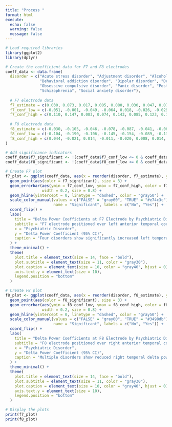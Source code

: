 ```yaml
---
title: "Process "
format: html
execute:
  echo: false
  warning: false
  message: false
---
```



```r
# Load required libraries
library(ggplot2)
library(dplyr)

# Create the coefficient data for F7 and F8 electrodes
coeff_data <- data.frame(
  disorder = c("Acute stress disorder", "Adjustment disorder", "Alcohol use disorder", 
               "Behavioral addiction disorder", "Bipolar disorder", "Depressive disorder",
               "Obsessive compulsive disorder", "Panic disorder", "Posttraumatic stress disorder",
               "Schizophrenia", "Social anxiety disorder"),
  
  # F7 electrode data
  f7_estimate = c(0.030, 0.073, 0.017, 0.005, 0.080, 0.030, 0.047, 0.077, 0.035, 0.081, 0.067),
  f7_conf_low = c(-0.051, -0.001, -0.049, -0.064, 0.018, -0.026, -0.029, 0.011, -0.040, 0.022, 0.001),
  f7_conf_high = c(0.110, 0.147, 0.083, 0.074, 0.143, 0.085, 0.123, 0.143, 0.111, 0.139, 0.133),
  
  # F8 electrode data  
  f8_estimate = c(-0.030, -0.105, -0.046, -0.078, -0.087, -0.041, -0.062, -0.025, -0.046, -0.054, -0.030),
  f8_conf_low = c(-0.104, -0.190, -0.106, -0.145, -0.154, -0.089, -0.139, -0.086, -0.116, -0.109, -0.092),
  f8_conf_high = c(0.044, -0.021, 0.014, -0.011, -0.020, 0.008, 0.014, 0.037, 0.023, 0.001, 0.033)
)

# Add significance indicators
coeff_data$f7_significant <- !(coeff_data$f7_conf_low <= 0 & coeff_data$f7_conf_high >= 0)
coeff_data$f8_significant <- !(coeff_data$f8_conf_low <= 0 & coeff_data$f8_conf_high >= 0)

# Create F7 plot
f7_plot <- ggplot(coeff_data, aes(x = reorder(disorder, f7_estimate), y = f7_estimate)) +
  geom_point(aes(color = f7_significant), size = 3) +
  geom_errorbar(aes(ymin = f7_conf_low, ymax = f7_conf_high, color = f7_significant), 
                width = 0.2, size = 0.8) +
  geom_hline(yintercept = 0, linetype = "dashed", color = "gray50") +
  scale_color_manual(values = c("FALSE" = "gray60", "TRUE" = "#e74c3c"), 
                     name = "Significant", labels = c("No", "Yes")) +
  coord_flip() +
  labs(
    title = "Delta Power Coefficients at F7 Electrode by Psychiatric Disorder",
    subtitle = "F7 electrode positioned over left anterior temporal cortex\n(language processing, emotional memory, and auditory processing)",
    x = "Psychiatric Disorder",
    y = "Delta Power Coefficient (95% CI)",
    caption = "Four disorders show significantly increased left temporal delta power (bipolar, panic, social anxiety, schizophrenia),\nsuggesting shared left-lateralized dysfunction in emotional and cognitive processing regions."
  ) +
  theme_minimal() +
  theme(
    plot.title = element_text(size = 14, face = "bold"),
    plot.subtitle = element_text(size = 11, color = "gray30"),
    plot.caption = element_text(size = 10, color = "gray40", hjust = 0),
    axis.text.y = element_text(size = 10),
    legend.position = "bottom"
  )

# Create F8 plot
f8_plot <- ggplot(coeff_data, aes(x = reorder(disorder, f8_estimate), y = f8_estimate)) +
  geom_point(aes(color = f8_significant), size = 3) +
  geom_errorbar(aes(ymin = f8_conf_low, ymax = f8_conf_high, color = f8_significant), 
                width = 0.2, size = 0.8) +
  geom_hline(yintercept = 0, linetype = "dashed", color = "gray50") +
  scale_color_manual(values = c("FALSE" = "gray60", "TRUE" = "#3498db"), 
                     name = "Significant", labels = c("No", "Yes")) +
  coord_flip() +
  labs(
    title = "Delta Power Coefficients at F8 Electrode by Psychiatric Disorder",
    subtitle = "F8 electrode positioned over right anterior temporal cortex\n(spatial processing, prosody, and non-verbal emotional processing)",
    x = "Psychiatric Disorder",
    y = "Delta Power Coefficient (95% CI)",
    caption = "Multiple disorders show reduced right temporal delta power, with significant decreases in adjustment and\nbehavioral addiction disorders, indicating right-hemisphere compensation or altered connectivity patterns."
  ) +
  theme_minimal() +
  theme(
    plot.title = element_text(size = 14, face = "bold"),
    plot.subtitle = element_text(size = 11, color = "gray30"),
    plot.caption = element_text(size = 10, color = "gray40", hjust = 0),
    axis.text.y = element_text(size = 10),
    legend.position = "bottom"
  )

# Display the plots
print(f7_plot)
print(f8_plot)
```


